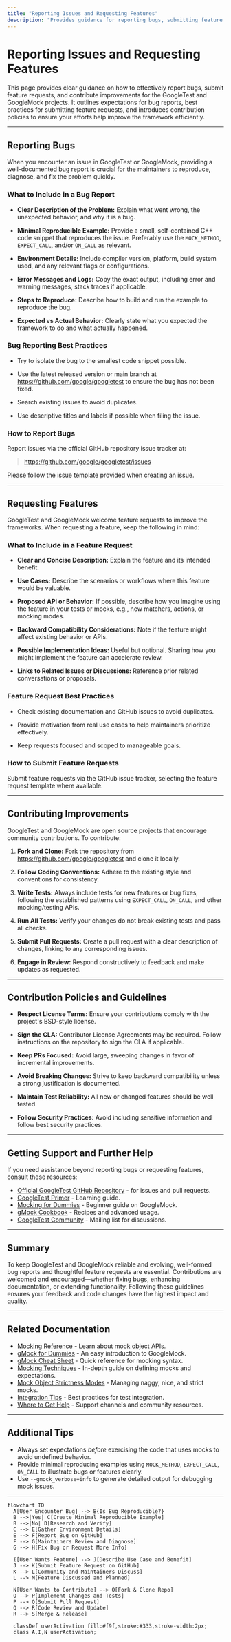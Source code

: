 ```yaml
---
title: "Reporting Issues and Requesting Features"
description: "Provides guidance for reporting bugs, submitting feature requests, and contributing improvements to GoogleTest/GoogleMock. Summarizes expectations for bug reports and introduces users to contribution policies and best practices."
---
```


# Reporting Issues and Requesting Features

This page provides clear guidance on how to effectively report bugs, submit feature requests, and contribute improvements for the GoogleTest and GoogleMock projects. It outlines expectations for bug reports, best practices for submitting feature requests, and introduces contribution policies to ensure your efforts help improve the framework efficiently.

---

## Reporting Bugs

When you encounter an issue in GoogleTest or GoogleMock, providing a well-documented bug report is crucial for the maintainers to reproduce, diagnose, and fix the problem quickly.

### What to Include in a Bug Report

- **Clear Description of the Problem:** Explain what went wrong, the unexpected behavior, and why it is a bug.

- **Minimal Reproducible Example:** Provide a small, self-contained C++ code snippet that reproduces the issue. Preferably use the `MOCK_METHOD`, `EXPECT_CALL`, and/or `ON_CALL` as relevant.

- **Environment Details:** Include compiler version, platform, build system used, and any relevant flags or configurations.

- **Error Messages and Logs:** Copy the exact output, including error and warning messages, stack traces if applicable.

- **Steps to Reproduce:** Describe how to build and run the example to reproduce the bug.

- **Expected vs Actual Behavior:** Clearly state what you expected the framework to do and what actually happened.

### Bug Reporting Best Practices

- Try to isolate the bug to the smallest code snippet possible.

- Use the latest released version or main branch at <https://github.com/google/googletest> to ensure the bug has not been fixed.

- Search existing issues to avoid duplicates.

- Use descriptive titles and labels if possible when filing the issue.

### How to Report Bugs

Report issues via the official GitHub repository issue tracker at:

> https://github.com/google/googletest/issues

Please follow the issue template provided when creating an issue.

---

## Requesting Features

GoogleTest and GoogleMock welcome feature requests to improve the frameworks. When requesting a feature, keep the following in mind:

### What to Include in a Feature Request

- **Clear and Concise Description:** Explain the feature and its intended benefit.

- **Use Cases:** Describe the scenarios or workflows where this feature would be valuable.

- **Proposed API or Behavior:** If possible, describe how you imagine using the feature in your tests or mocks, e.g., new matchers, actions, or mocking modes.

- **Backward Compatibility Considerations:** Note if the feature might affect existing behavior or APIs.

- **Possible Implementation Ideas:** Useful but optional. Sharing how you might implement the feature can accelerate review.

- **Links to Related Issues or Discussions:** Reference prior related conversations or proposals.

### Feature Request Best Practices

- Check existing documentation and GitHub issues to avoid duplicates.

- Provide motivation from real use cases to help maintainers prioritize effectively.

- Keep requests focused and scoped to manageable goals.

### How to Submit Feature Requests

Submit feature requests via the GitHub issue tracker, selecting the feature request template where available.

---

## Contributing Improvements

GoogleTest and GoogleMock are open source projects that encourage community contributions. To contribute:

1. **Fork and Clone:** Fork the repository from <https://github.com/google/googletest> and clone it locally.

2. **Follow Coding Conventions:** Adhere to the existing style and conventions for consistency.

3. **Write Tests:** Always include tests for new features or bug fixes, following the established patterns using `EXPECT_CALL`, `ON_CALL`, and other mocking/testing APIs.

4. **Run All Tests:** Verify your changes do not break existing tests and pass all checks.

5. **Submit Pull Requests:** Create a pull request with a clear description of changes, linking to any corresponding issues.

6. **Engage in Review:** Respond constructively to feedback and make updates as requested.

---

## Contribution Policies and Guidelines

- **Respect License Terms:** Ensure your contributions comply with the project's BSD-style license.

- **Sign the CLA:** Contributor License Agreements may be required. Follow instructions on the repository to sign the CLA if applicable.

- **Keep PRs Focused:** Avoid large, sweeping changes in favor of incremental improvements.

- **Avoid Breaking Changes:** Strive to keep backward compatibility unless a strong justification is documented.

- **Maintain Test Reliability:** All new or changed features should be well tested.

- **Follow Security Practices:** Avoid including sensitive information and follow best security practices.

---

## Getting Support and Further Help

If you need assistance beyond reporting bugs or requesting features, consult these resources:

- [Official GoogleTest GitHub Repository](https://github.com/google/googletest) - for issues and pull requests.
- [GoogleTest Primer](https://google.github.io/googletest/primer.html) - Learning guide.
- [Mocking for Dummies](https://google.github.io/googletest/gmock_for_dummies.html) - Beginner guide on GoogleMock.
- [gMock Cookbook](https://google.github.io/googletest/gmock_cook_book.html) - Recipes and advanced usage.
- [GoogleTest Community](https://groups.google.com/g/googletestframework) - Mailing list for discussions.

---

## Summary

To keep GoogleTest and GoogleMock reliable and evolving, well-formed bug reports and thoughtful feature requests are essential. Contributions are welcomed and encouraged—whether fixing bugs, enhancing documentation, or extending functionality. Following these guidelines ensures your feedback and code changes have the highest impact and quality.

---

## Related Documentation

- [Mocking Reference](reference/mocking.md) - Learn about mock object APIs.
- [gMock for Dummies](gmock_for_dummies.md) - An easy introduction to GoogleMock.
- [gMock Cheat Sheet](gmock_cheat_sheet.md) - Quick reference for mocking syntax.
- [Mocking Techniques](guides/core-testing-workflows/mocking-techniques.mdx) - In-depth guide on defining mocks and expectations.
- [Mock Object Strictness Modes](guides/advanced-and-integrations/mock-object-strictness.mdx) - Managing naggy, nice, and strict mocks.
- [Integration Tips](faq/integration-performance/integration-tips.mdx) - Best practices for test integration.
- [Where to Get Help](faq/support-community/where-to-get-help.mdx) - Support channels and community resources.

---

## Additional Tips

- Always set expectations *before* exercising the code that uses mocks to avoid undefined behavior.
- Provide minimal reproducing examples using `MOCK_METHOD`, `EXPECT_CALL`, `ON_CALL` to illustrate bugs or features clearly.
- Use `--gmock_verbose=info` to generate detailed output for debugging mock issues.


---

```mermaid
flowchart TD
  A[User Encounter Bug] --> B{Is Bug Reproducible?}
  B -->|Yes| C[Create Minimal Reproducible Example]
  B -->|No| D[Research and Verify]
  C --> E[Gather Environment Details]
  E --> F[Report Bug on GitHub]
  F --> G[Maintainers Review and Diagnose]
  G --> H[Fix Bug or Request More Info]

  I[User Wants Feature] --> J[Describe Use Case and Benefit]
  J --> K[Submit Feature Request on GitHub]
  K --> L[Community and Maintainers Discuss]
  L --> M[Feature Discussed and Planned]

  N[User Wants to Contribute] --> O[Fork & Clone Repo]
  O --> P[Implement Changes and Tests]
  P --> Q[Submit Pull Request]
  Q --> R[Code Review and Update]
  R --> S[Merge & Release]

  classDef userActivation fill:#f9f,stroke:#333,stroke-width:2px;
  class A,I,N userActivation;
```

